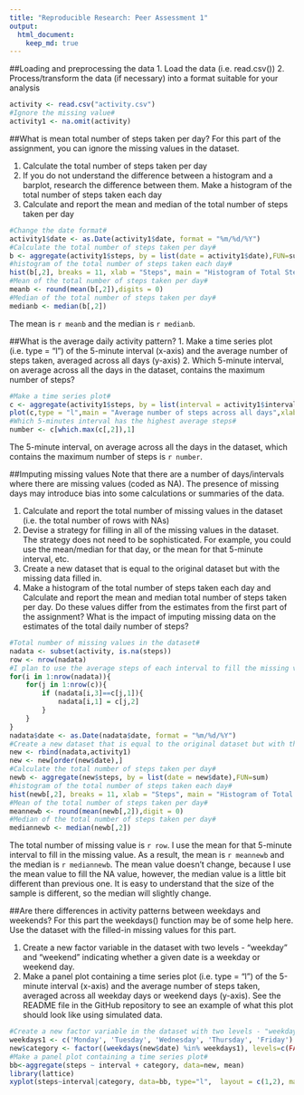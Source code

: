 ---
title: "Reproducible Research: Peer Assessment 1"
output: 
  html_document:
    keep_md: true
---

##Loading and preprocessing the data
1. Load the data (i.e. read.csv())
2. Process/transform the data (if necessary) into a format suitable for your analysis
```{r readdata, echo =TRUE}
activity <- read.csv("activity.csv")
#Ignore the missing value#
activity1 <- na.omit(activity)
```

##What is mean total number of steps taken per day?
For this part of the assignment, you can ignore the missing values in the dataset.

1. Calculate the total number of steps taken per day
2. If you do not understand the difference between a histogram and a barplot, research the difference between them. Make a histogram of the total number of steps taken each day
3. Calculate and report the mean and median of the total number of steps taken per day
```{r withoutNA, echo = TRUE}
#Change the date format#
activity1$date <- as.Date(activity1$date, format = "%m/%d/%Y")
#Calculate the total number of steps taken per day#
b <- aggregate(activity1$steps, by = list(date = activity1$date),FUN=sum)
#histogram of the total number of steps taken each day#
hist(b[,2], breaks = 11, xlab = "Steps", main = "Histogram of Total Steps per Day")
#Mean of the total number of steps taken per day#
meanb <- round(mean(b[,2]),digits = 0)
#Median of the total number of steps taken per day#
medianb <- median(b[,2])
```
The mean is `r meanb` and the median is `r medianb`.

##What is the average daily activity pattern?
1. Make a time series plot (i.e. type = "l") of the 5-minute interval (x-axis) and the average number of steps taken, averaged across all days (y-axis)
2. Which 5-minute interval, on average across all the days in the dataset, contains the maximum number of steps?
```{r pattern, echo = TRUE}
#Make a time series plot#
c <- aggregate(activity1$steps, by = list(interval = activity1$interval),FUN=mean)
plot(c,type = "l",main = "Average number of steps across all days",xlab = "interval", ylab = "Steps")
#Which 5-minutes interval has the highest average steps#
number <- c[which.max(c[,2]),1]
```
The 5-minute interval, on average across all the days in the dataset, which contains the maximum number of steps is `r number`.

##Imputing missing values
Note that there are a number of days/intervals where there are missing values (coded as NA). The presence of missing days may introduce bias into some calculations or summaries of the data.

1. Calculate and report the total number of missing values in the dataset (i.e. the total number of rows with NAs)
2. Devise a strategy for filling in all of the missing values in the dataset. The strategy does not need to be sophisticated. For example, you could use the mean/median for that day, or the mean for that 5-minute interval, etc.
3. Create a new dataset that is equal to the original dataset but with the missing data filled in.
4. Make a histogram of the total number of steps taken each day and Calculate and report the mean and median total number of steps taken per day. Do these values differ from the estimates from the first part of the assignment? What is the impact of imputing missing data on the estimates of the total daily number of steps?

```{r NA, echo = TRUE}
#Total number of missing values in the dataset#
nadata <- subset(activity, is.na(steps))
row <- nrow(nadata)
#I plan to use the average steps of each interval to fill the missing value#
for(i in 1:nrow(nadata)){
    for(j in 1:nrow(c)){
        if (nadata[i,3]==c[j,1]){
            nadata[i,1] = c[j,2]
        }
    }
}
nadata$date <- as.Date(nadata$date, format = "%m/%d/%Y")
#Create a new dataset that is equal to the original dataset but with the missing data filled in.#
new <- rbind(nadata,activity1)
new <- new[order(new$date),]
#Calculate the total number of steps taken per day#
newb <- aggregate(new$steps, by = list(date = new$date),FUN=sum)
#histogram of the total number of steps taken each day#
hist(newb[,2], breaks = 11, xlab = "Steps", main = "Histogram of Total Steps per Day (NEW)")
#Mean of the total number of steps taken per day#
meannewb <- round(mean(newb[,2]),digit = 0)
#Median of the total number of steps taken per day#
mediannewb <- median(newb[,2])
```
The total number of missing value is `r row`. I use the mean for that 5-minute interval to fill in the missing value. As a result, the mean is `r meannewb` and the median is `r mediannewb`. The mean value doesn't change, because I use the mean value to fill the NA value, however, the median value is a little bit different than previous one. It is easy to understand that the size of the sample is different, so the median will slightly change.

##Are there differences in activity patterns between weekdays and weekends?
For this part the weekdays() function may be of some help here. Use the dataset with the filled-in missing values for this part.

1. Create a new factor variable in the dataset with two levels - "weekday" and "weekend" indicating whether a given date is a weekday or weekend day.
2. Make a panel plot containing a time series plot (i.e. type = "l") of the 5-minute interval (x-axis) and the average number of steps taken, averaged across all weekday days or weekend days (y-axis). See the README file in the GitHub repository to see an example of what this plot should look like using simulated data.

```{r weekday, echo = TRUE}
#Create a new factor variable in the dataset with two levels - "weekday" and "weekend" indicating whether a given date is a weekday or weekend day.#
weekdays1 <- c('Monday', 'Tuesday', 'Wednesday', 'Thursday', 'Friday')
new$category <- factor((weekdays(new$date) %in% weekdays1), levels=c(FALSE, TRUE), labels=c('weekend', 'weekday'))
#Make a panel plot containing a time series plot#
bb<-aggregate(steps ~ interval + category, data=new, mean)
library(lattice)
xyplot(steps~interval|category, data=bb, type="l",  layout = c(1,2), main = "Average steps based on weekdays and weekend", ylab = "number of steps",xlab = "Interval")
```
